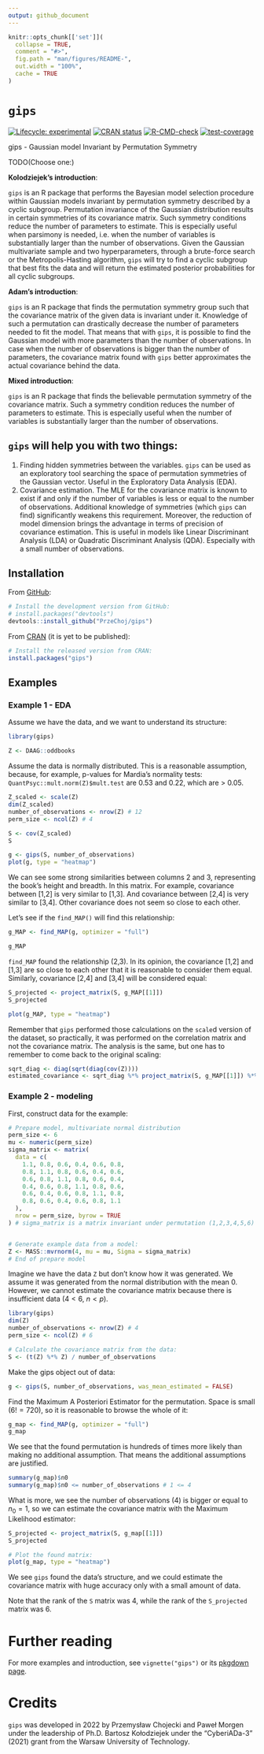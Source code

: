 ```yaml
---
output: github_document
---
```


<!-- README.md is generated from README.Rmd. Please edit that file -->

```r
knitr::opts_chunk[['set']](
  collapse = TRUE,
  comment = "#>",
  fig.path = "man/figures/README-",
  out.width = "100%",
  cache = TRUE
)
```

# `gips`

<!-- badges: start -->
[![Lifecycle: experimental](https://img.shields.io/badge/lifecycle-experimental-orange.svg)](https://lifecycle.r-lib.org/articles/stages.html#experimental)
[![CRAN status](https://www.r-pkg.org/badges/version/gips)](https://CRAN.R-project.org/package=gips)
[![R-CMD-check](https://github.com/PrzeChoj/gips/actions/workflows/R-CMD-check.yaml/badge.svg)](https://github.com/PrzeChoj/gips/actions/workflows/R-CMD-check.yaml)
[![test-coverage](https://codecov.io/gh/PrzeChoj/gips/branch/main/graph/badge.svg)](https://codecov.io/gh/PrzeChoj/gips?branch=main)
<!-- badges: end -->

gips - Gaussian model Invariant by Permutation Symmetry

TODO(Choose one:)

**Kolodziejek's introduction**:

`gips` is an R package that performs the Bayesian model selection procedure within Gaussian models invariant by permutation symmetry described by a cyclic subgroup. Permutation invariance of the Gaussian distribution results in certain symmetries of its covariance matrix. 
Such symmetry conditions reduce the number of parameters to estimate. This is especially useful when parsimony is needed, i.e. when the number of variables is substantially larger than the number of observations.
Given the Gaussian multivariate sample and two hyperparameters, through a brute-force search or the Metropolis-Hasting algorithm, `gips` will try to find a cyclic subgroup that best fits the data and will return the estimated posterior probabilities for all cyclic subgroups. 

**Adam's introduction**:

`gips` is an R package that finds the permutation symmetry group such that the covariance matrix of the given data is invariant under it. Knowledge of such a permutation can drastically decrease the number of parameters needed to fit the model. That means that with `gips`, it is possible to find the Gaussian model with more parameters than the number of observations. In case when the number of observations is bigger than the number of parameters, the covariance matrix found with `gips` better approximates the actual covariance behind the data.

**Mixed introduction**:

`gips` is an R package that finds the believable permutation symmetry of the covariance matrix. Such a symmetry condition reduces the number of parameters to estimate. This is especially useful when the number of variables is substantially larger than the number of observations.

## `gips` will help you with two things:
1. Finding hidden symmetries between the variables. `gips` can be used as an exploratory tool searching the space of permutation symmetries of the Gaussian vector.  Useful in the Exploratory Data Analysis (EDA).
2. Covariance estimation. The MLE for the covariance matrix is known to exist if and only if the number of variables is less or equal to the number of observations. Additional knowledge of symmetries (which `gips` can find) significantly weakens this requirement.  Moreover, the reduction of model dimension brings the advantage in terms of precision of covariance estimation.  This is useful in models like Linear Discriminant Analysis (LDA) or Quadratic Discriminant Analysis (QDA). Especially with a small number of observations.

## Installation

From [GitHub](https://github.com/PrzeChoj/gips):
``` r
# Install the development version from GitHub:
# install.packages("devtools")
devtools::install_github("PrzeChoj/gips")
```

From [CRAN](https://CRAN.R-project.org/package=gips) (it is yet to be published):
``` r
# Install the released version from CRAN:
install.packages("gips")
```

## Examples

### Example 1 - EDA

Assume we have the data, and we want to understand its structure:

```r
library(gips)

Z <- DAAG::oddbooks
```

Assume the data is normally distributed. This is a reasonable assumption, because, for example, p-values for Mardia’s normality tests: `QuantPsyc::mult.norm(Z)$mult.test` are 0.53 and 0.22, which are > 0.05.

```r
Z_scaled <- scale(Z)
dim(Z_scaled)
number_of_observations <- nrow(Z) # 12
perm_size <- ncol(Z) # 4

S <- cov(Z_scaled)
S

g <- gips(S, number_of_observations)
plot(g, type = "heatmap")
```

We can see some strong similarities between columns 2 and 3, representing the book's height and breadth. In this matrix. For example, covariance between [1,2] is very similar to [1,3]. And covariance between [2,4] is very similar to [3,4]. Other covariance does not seem so close to each other.

Let's see if the `find_MAP()` will find this relationship:

```r
g_MAP <- find_MAP(g, optimizer = "full")

g_MAP
```

`find_MAP` found the relationship (2,3). In its opinion, the covariance [1,2] and [1,3] are so close to each other that it is reasonable to consider them equal. Similarly, covariance [2,4] and [3,4] will be considered equal:

```r
S_projected <- project_matrix(S, g_MAP[[1]])
S_projected

plot(g_MAP, type = "heatmap")
```

Remember that `gips` performed those calculations on the `scale`d version of the dataset, so practically, it was performed on the correlation matrix and not the covariance matrix. The analysis is the same, but one has to remember to come back to the original scaling:

```r
sqrt_diag <- diag(sqrt(diag(cov(Z))))
estimated_covariance <- sqrt_diag %*% project_matrix(S, g_MAP[[1]]) %*% sqrt_diag
```


### Example 2 - modeling

First, construct data for the example:
```r
# Prepare model, multivariate normal distribution
perm_size <- 6
mu <- numeric(perm_size)  
sigma_matrix <- matrix(
  data = c(
    1.1, 0.8, 0.6, 0.4, 0.6, 0.8,
    0.8, 1.1, 0.8, 0.6, 0.4, 0.6,
    0.6, 0.8, 1.1, 0.8, 0.6, 0.4,
    0.4, 0.6, 0.8, 1.1, 0.8, 0.6,
    0.6, 0.4, 0.6, 0.8, 1.1, 0.8,
    0.8, 0.6, 0.4, 0.6, 0.8, 1.1
  ),
  nrow = perm_size, byrow = TRUE
) # sigma_matrix is a matrix invariant under permutation (1,2,3,4,5,6)


# Generate example data from a model:
Z <- MASS::mvrnorm(4, mu = mu, Sigma = sigma_matrix)
# End of prepare model
```

Imagine we have the data `Z` but don't know how it was generated. We assume it was generated from the normal distribution with the mean $0$. However, we cannot estimate the covariance matrix because there is insufficient data ($4 < 6$, $n < p$).
```r
library(gips)
dim(Z)
number_of_observations <- nrow(Z) # 4
perm_size <- ncol(Z) # 6

# Calculate the covariance matrix from the data:
S <- (t(Z) %*% Z) / number_of_observations
```

Make the gips object out of data:
```r
g <- gips(S, number_of_observations, was_mean_estimated = FALSE)
```

Find the Maximum A Posteriori Estimator for the permutation. Space is small ($6! = 720$), so it is reasonable to browse the whole of it:
```r
g_map <- find_MAP(g, optimizer = "full")
g_map
```

We see that the found permutation is hundreds of times more likely than making no additional assumption. That means the additional assumptions are justified.
```r
summary(g_map)$n0
summary(g_map)$n0 <= number_of_observations # 1 <= 4
```

What is more, we see the number of observations ($4$) is bigger or equal to $n_0 = 1$, so we can estimate the covariance matrix with the Maximum Likelihood estimator:
```r
S_projected <- project_matrix(S, g_map[[1]])
S_projected

# Plot the found matrix:
plot(g_map, type = "heatmap")
```

We see `gips` found the data's structure, and we could estimate the covariance matrix with huge accuracy only with a small amount of data.

Note that the rank of the `S` matrix was 4, while the rank of the `S_projected` matrix was 6.


# Further reading

For more examples and introduction, see `vignette("gips")` or its [pkgdown page](https://przechoj.github.io/gips/articles/gips.html).


# Credits

`gips` was developed in 2022 by Przemysław Chojecki and Paweł Morgen under the leadership of Ph.D. Bartosz Kołodziejek under the "CyberiADa-3" (2021) grant from the Warsaw University of Technology.

